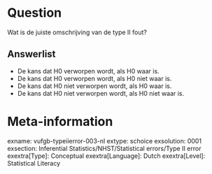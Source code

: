 Question
========
Wat is de juiste omschrijving van de type II fout?

Answerlist
----------
* De kans dat H0 verworpen wordt, als H0 waar is.
* De kans dat H0 verworpen wordt, als H0 niet waar is.
* De kans dat H0 niet verworpen wordt, als H0 waar is.
* De kans dat H0 niet verworpen wordt, als H0 niet waar is.

Meta-information
================
exname: vufgb-typeiierror-003-nl
extype: schoice
exsolution: 0001
exsection: Inferential Statistics/NHST/Statistical errors/Type II error
exextra[Type]: Conceptual
exextra[Language]: Dutch
exextra[Level]: Statistical Literacy